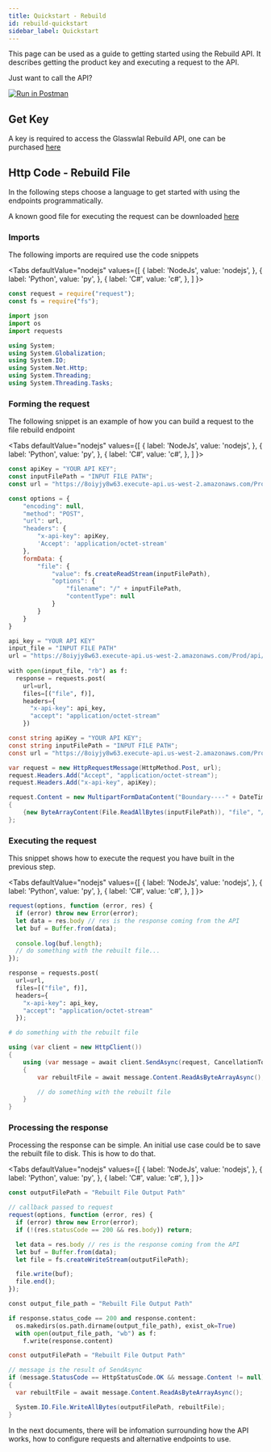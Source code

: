 ```yaml
---
title: Quickstart - Rebuild
id: rebuild-quickstart
sidebar_label: Quickstart
---
```


<p>
This page can be used as a guide to getting started using the Rebuild API. It describes getting the product key and executing a request to the API.
</p>

<p>Just want to call the API?</p>

[![Run in Postman](https://run.pstmn.io/button.svg)](https://app.getpostman.com/run-collection/dc8ba5f0a4ecfa29ad12)

<div>
<h2>Get Key</h2>

A key is required to access the Glasswlal Rebuild API, one can be purchased [here](https://glasswall-store.com/products/glasswall-rebuild-cloud-in-shared-cloud-environment?variant=33476559274124)

<h2>Http Code - Rebuild File</h2>

<p>In the following steps choose a language to get started with using the endpoints programmatically.</p>

A known good file for executing the request can be downloaded  <a href="/examples/Rebuild_Example_Image_That_Rebuilds.bmp" download>here</a>


<h3>Imports</h3>

<p>The following imports are required use the code snippets</p>

<Tabs
  defaultValue="nodejs"
  values={[
    { label: 'NodeJs', value: 'nodejs', },
    { label: 'Python', value: 'py', },
    { label: 'C#', value: 'c#', },
  ]
}>
<TabItem value="nodejs">

```javascript
const request = require("request");
const fs = require("fs");
```

</TabItem>
<TabItem value="py">

```python
import json
import os
import requests
```

</TabItem>
<TabItem value="c#">

```csharp
using System;
using System.Globalization;
using System.IO;
using System.Net.Http;
using System.Threading;
using System.Threading.Tasks;
```

</TabItem>
</Tabs>

<h3>Forming the request</h3>

<p>The following snippet is an example of how you can build a request to the file rebuild endpoint</p>

<Tabs
  defaultValue="nodejs"
  values={[
    { label: 'NodeJs', value: 'nodejs', },
    { label: 'Python', value: 'py', },
    { label: 'C#', value: 'c#', },
  ]
}>
<TabItem value="nodejs">

```javascript
const apiKey = "YOUR API KEY";
const inputFilePath = "INPUT FILE PATH";
const url = "https://8oiyjy8w63.execute-api.us-west-2.amazonaws.com/Prod/api/rebuild/file";

const options = {
    "encoding": null,
    "method": "POST",
    "url": url,
    "headers": {
        "x-api-key": apiKey,
        'Accept': 'application/octet-stream'
    },
    formData: {
        "file": {
            "value": fs.createReadStream(inputFilePath),
            "options": {
                "filename": "/" + inputFilePath,
                "contentType": null
            }
        }
    }
}
```

</TabItem>
<TabItem value="py">

```python
api_key = "YOUR API KEY"
input_file = "INPUT FILE PATH"
url = "https://8oiyjy8w63.execute-api.us-west-2.amazonaws.com/Prod/api/rebuild/file"
​
​with open(input_file, "rb") as f:
  response = requests.post(
    url=url,
    files=[("file", f)],
    headers={
      "x-api-key": api_key,
      "accept": "application/octet-stream"
    })
```

</TabItem>
<TabItem value="c#">

```csharp
const string apiKey = "YOUR API KEY";
const string inputFilePath = "INPUT FILE PATH";
const url = "https://8oiyjy8w63.execute-api.us-west-2.amazonaws.com/Prod/api/rebuild/file";

var request = new HttpRequestMessage(HttpMethod.Post, url);
request.Headers.Add("Accept", "application/octet-stream");
request.Headers.Add("x-api-key", apiKey);

request.Content = new MultipartFormDataContent("Boundary----" + DateTime.Now.ToString(CultureInfo.InvariantCulture))
{
    {new ByteArrayContent(File.ReadAllBytes(inputFilePath)), "file", "/" + inputFilePath}
};
```

</TabItem>
</Tabs>

</div>

<h3>Executing the request</h3>

<p>This snippet shows how to execute the request you have built in the previous step.</p>

<Tabs
  defaultValue="nodejs"
  values={[
    { label: 'NodeJs', value: 'nodejs', },
    { label: 'Python', value: 'py', },
    { label: 'C#', value: 'c#', },
  ]
}>
<TabItem value="nodejs">

```javascript
request(options, function (error, res) {
  if (error) throw new Error(error);
  let data = res.body // res is the response coming from the API
  let buf = Buffer.from(data);
  
  console.log(buf.length);
  // do something with the rebuilt file...
});
```

</TabItem>
<TabItem value="py">

```python
response = requests.post(
  url=url,
  files=[("file", f)],
  headers={
    "x-api-key": api_key,
    "accept": "application/octet-stream"
  });

# do something with the rebuilt file
```

</TabItem>
<TabItem value="c#">

```csharp
using (var client = new HttpClient())
{
    using (var message = await client.SendAsync(request, CancellationToken.None))
    {
        var rebuiltFile = await message.Content.ReadAsByteArrayAsync();

        // do something with the rebuilt file
    }
}
```

</TabItem>
</Tabs>

<h3>Processing the response</h3>

<p>Processing the response can be simple. An initial use case could be to save the rebuilt file to disk. This is how to do that.</p>

<Tabs
  defaultValue="nodejs"
  values={[
    { label: 'NodeJs', value: 'nodejs', },
    { label: 'Python', value: 'py', },
    { label: 'C#', value: 'c#', },
  ]
}>
<TabItem value="nodejs">

```javascript
const outputFilePath = "Rebuilt File Output Path"

// callback passed to request
request(options, function (error, res) {
  if (error) throw new Error(error);
  if (!(res.statusCode == 200 && res.body)) return;    

  let data = res.body // res is the response coming from the API
  let buf = Buffer.from(data);
  let file = fs.createWriteStream(outputFilePath);

  file.write(buf);
  file.end();
});

```

</TabItem>
<TabItem value="py">

```python
const output_file_path = "Rebuilt File Output Path"

if response.status_code == 200 and response.content:
  os.makedirs(os.path.dirname(output_file_path), exist_ok=True)
  with open(output_file_path, "wb") as f:
    f.write(response.content)
```

</TabItem>
<TabItem value="c#">

```csharp
const outputFilePath = "Rebuilt File Output Path"

// message is the result of SendAsync
if (message.StatusCode == HttpStatusCode.OK && message.Content != null)
{
  var rebuiltFile = await message.Content.ReadAsByteArrayAsync();

  System.IO.File.WriteAllBytes(outputFilePath, rebuiltFile);
}
```

</TabItem>
</Tabs>

<p>In the next documents, there will be infomation surrounding how the API works, how to configure requests and alternative endpoints to use.</p>